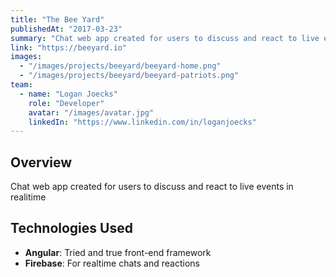 ```yaml
---
title: "The Bee Yard"
publishedAt: "2017-03-23"
summary: "Chat web app created for users to discuss and react to live events in realitime."
link: "https://beeyard.io"
images:
  - "/images/projects/beeyard/beeyard-home.png"
  - "/images/projects/beeyard/beeyard-patriots.png"
team:
  - name: "Logan Joecks"
    role: "Developer"
    avatar: "/images/avatar.jpg"
    linkedIn: "https://www.linkedin.com/in/loganjoecks"
---
```


## Overview

Chat web app created for users to discuss and react to live events in realitime

## Technologies Used

- **Angular**: Tried and true front-end framework
- **Firebase**: For realtime chats and reactions
